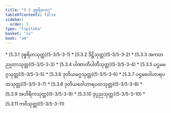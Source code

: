 ```yaml
---
title: "5.3 ဒုစ္စရိတဝဂ္ဂ"
tableOfContents: false
sidebar:
  order: 3
type: "tipitaka"
basket: "su"
book: "a4"
---
```



<DynamicBreadcrumb />



<TableOfContents book="a4" section="5.3">
* [5.3.1 ဒုစ္စရိတသုတ္တ](5-3/5-3-1)
* [5.3.2 ဒိဋ္ဌိသုတ္တ](5-3/5-3-2)
* [5.3.3 အကတညုတာသုတ္တ](5-3/5-3-3)
* [5.3.4 ပါဏာတိပါတီသုတ္တ](5-3/5-3-4)
* [5.3.5 ပဌမမဂ္ဂသုတ္တ](5-3/5-3-5)
* [5.3.6 ဒုတိယမဂ္ဂသုတ္တ](5-3/5-3-6)
* [5.3.7 ပဌမဝေါဟာရပထသုတ္တ](5-3/5-3-7)
* [5.3.8 ဒုတိယဝေါဟာရပထသုတ္တ](5-3/5-3-8)
* [5.3.9 အဟိရိကသုတ္တ](5-3/5-3-9)
* [5.3.10 ဒုပ္ပညသုတ္တ](5-3/5-3-10)
* [5.3.11 ကဝိသုတ္တ](5-3/5-3-11)
</TableOfContents>